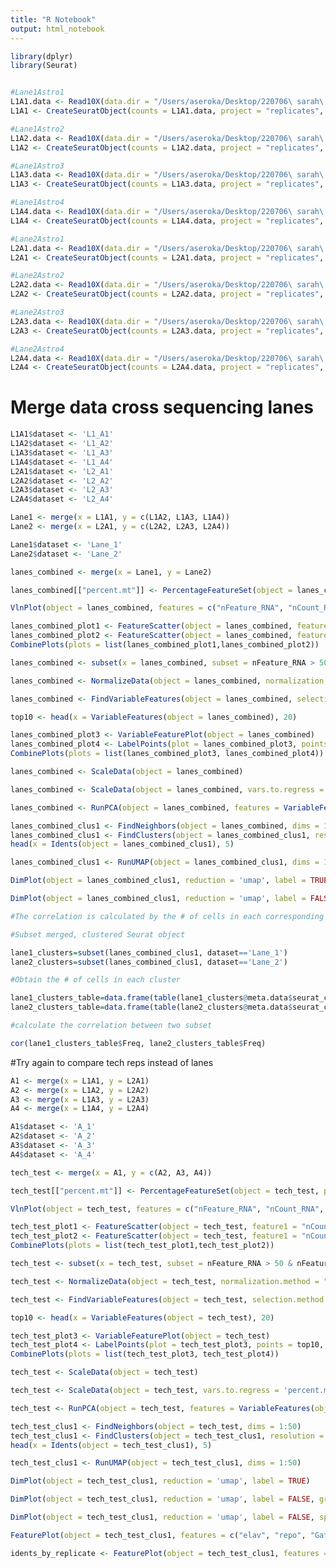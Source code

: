 ```yaml
---
title: "R Notebook"
output: html_notebook
---
```




```r

library(dplyr)
library(Seurat)


#Lane1Astro1
L1A1.data <- Read10X(data.dir = "/Users/aseroka/Desktop/220706\ sarah\ glia\ paper/CellRanger\ outputs/Lane1Astro1_filtered_feature_bc_matrix")
L1A1 <- CreateSeuratObject(counts = L1A1.data, project = "replicates", min.cells = 3, min.features = 50)

#Lane1Astro2
L1A2.data <- Read10X(data.dir = "/Users/aseroka/Desktop/220706\ sarah\ glia\ paper/CellRanger\ outputs/Lane1Astro2_filtered_feature_bc_matrix")
L1A2 <- CreateSeuratObject(counts = L1A2.data, project = "replicates", min.cells = 3, min.features = 50)

#Lane1Astro3
L1A3.data <- Read10X(data.dir = "/Users/aseroka/Desktop/220706\ sarah\ glia\ paper/CellRanger\ outputs/Lane1Astro3_filtered_feature_bc_matrix")
L1A3 <- CreateSeuratObject(counts = L1A3.data, project = "replicates", min.cells = 3, min.features = 50)

#Lane1Astro4
L1A4.data <- Read10X(data.dir = "/Users/aseroka/Desktop/220706\ sarah\ glia\ paper/CellRanger\ outputs/Lane1Astro4_filtered_feature_bc_matrix")
L1A4 <- CreateSeuratObject(counts = L1A4.data, project = "replicates", min.cells = 3, min.features = 50)

#Lane2Astro1
L2A1.data <- Read10X(data.dir = "/Users/aseroka/Desktop/220706\ sarah\ glia\ paper/CellRanger\ outputs/Lane2Astro1_filtered_feature_bc_matrix")
L2A1 <- CreateSeuratObject(counts = L2A1.data, project = "replicates", min.cells = 3, min.features = 50)

#Lane2Astro2
L2A2.data <- Read10X(data.dir = "/Users/aseroka/Desktop/220706\ sarah\ glia\ paper/CellRanger\ outputs/Lane2Astro2_filtered_feature_bc_matrix")
L2A2 <- CreateSeuratObject(counts = L2A2.data, project = "replicates", min.cells = 3, min.features = 50)

#Lane2Astro3
L2A3.data <- Read10X(data.dir = "/Users/aseroka/Desktop/220706\ sarah\ glia\ paper/CellRanger\ outputs/Lane2Astro3_filtered_feature_bc_matrix")
L2A3 <- CreateSeuratObject(counts = L2A3.data, project = "replicates", min.cells = 3, min.features = 50)

#Lane2Astro4
L2A4.data <- Read10X(data.dir = "/Users/aseroka/Desktop/220706\ sarah\ glia\ paper/CellRanger\ outputs/Lane2Astro4_filtered_feature_bc_matrix")
L2A4 <- CreateSeuratObject(counts = L2A4.data, project = "replicates", min.cells = 3, min.features = 50)

```
# Merge data cross sequencing lanes

```r

L1A1$dataset <- 'L1_A1'
L1A2$dataset <- 'L1_A2'
L1A3$dataset <- 'L1_A3'
L1A4$dataset <- 'L1_A4'
L2A1$dataset <- 'L2_A1'
L2A2$dataset <- 'L2_A2'
L2A3$dataset <- 'L2_A3'
L2A4$dataset <- 'L2_A4'

Lane1 <- merge(x = L1A1, y = c(L1A2, L1A3, L1A4))
Lane2 <- merge(x = L2A1, y = c(L2A2, L2A3, L2A4))

Lane1$dataset <- 'Lane_1'
Lane2$dataset <- 'Lane_2'

lanes_combined <- merge(x = Lane1, y = Lane2)

```

```r
lanes_combined[["percent.mt"]] <- PercentageFeatureSet(object = lanes_combined, pattern = "mt:") 
```

```r

VlnPlot(object = lanes_combined, features = c("nFeature_RNA", "nCount_RNA", "percent.mt"), ncol = 3)

lanes_combined_plot1 <- FeatureScatter(object = lanes_combined, feature1 = "nCount_RNA", feature2 = "percent.mt") 
lanes_combined_plot2 <- FeatureScatter(object = lanes_combined, feature1 = "nCount_RNA", feature2 = "nFeature_RNA") 
CombinePlots(plots = list(lanes_combined_plot1,lanes_combined_plot2))

lanes_combined <- subset(x = lanes_combined, subset = nFeature_RNA > 50 & nFeature_RNA < 3000 & percent.mt < 20)
```

```r
lanes_combined <- NormalizeData(object = lanes_combined, normalization.method = "LogNormalize", scale.factor = 1e4)
```


```r
lanes_combined <- FindVariableFeatures(object = lanes_combined, selection.method = 'vst', nfeatures = 10000)

top10 <- head(x = VariableFeatures(object = lanes_combined), 20)

lanes_combined_plot3 <- VariableFeaturePlot(object = lanes_combined)
lanes_combined_plot4 <- LabelPoints(plot = lanes_combined_plot3, points = top10, repel = TRUE)
CombinePlots(plots = list(lanes_combined_plot3, lanes_combined_plot4))
```

```r
lanes_combined <- ScaleData(object = lanes_combined)
```

```r
lanes_combined <- ScaleData(object = lanes_combined, vars.to.regress = 'percent.mt')
```

```r
lanes_combined <- RunPCA(object = lanes_combined, features = VariableFeatures(object = lanes_combined))
```

```r
lanes_combined_clus1 <- FindNeighbors(object = lanes_combined, dims = 1:50)
lanes_combined_clus1 <- FindClusters(object = lanes_combined_clus1, resolution = 1.0)
head(x = Idents(object = lanes_combined_clus1), 5)
```

```r
lanes_combined_clus1 <- RunUMAP(object = lanes_combined_clus1, dims = 1:50)
```

```r
DimPlot(object = lanes_combined_clus1, reduction = 'umap', label = TRUE)
```

```r
DimPlot(object = lanes_combined_clus1, reduction = 'umap', label = FALSE, group.by = 'dataset')
```

```r

#The correlation is calculated by the # of cells in each corresponding cluster

#Subset merged, clustered Seurat object

lane1_clusters=subset(lanes_combined_clus1, dataset=='Lane_1')
lane2_clusters=subset(lanes_combined_clus1, dataset=='Lane_2')

#Obtain the # of cells in each cluster

lane1_clusters_table=data.frame(table(lane1_clusters@meta.data$seurat_clusters))
lane2_clusters_table=data.frame(table(lane2_clusters@meta.data$seurat_clusters))

#calculate the correlation between two subset

cor(lane1_clusters_table$Freq, lane2_clusters_table$Freq)
```

#Try again to compare tech reps instead of lanes


```r


A1 <- merge(x = L1A1, y = L2A1)
A2 <- merge(x = L1A2, y = L2A2)
A3 <- merge(x = L1A3, y = L2A3)
A4 <- merge(x = L1A4, y = L2A4)

A1$dataset <- 'A_1'
A2$dataset <- 'A_2'
A3$dataset <- 'A_3'
A4$dataset <- 'A_4'

tech_test <- merge(x = A1, y = c(A2, A3, A4))

```

```r
tech_test[["percent.mt"]] <- PercentageFeatureSet(object = tech_test, pattern = "mt:") 
```

```r

VlnPlot(object = tech_test, features = c("nFeature_RNA", "nCount_RNA", "percent.mt"), ncol = 3)

tech_test_plot1 <- FeatureScatter(object = tech_test, feature1 = "nCount_RNA", feature2 = "percent.mt") 
tech_test_plot2 <- FeatureScatter(object = tech_test, feature1 = "nCount_RNA", feature2 = "nFeature_RNA") 
CombinePlots(plots = list(tech_test_plot1,tech_test_plot2))

tech_test <- subset(x = tech_test, subset = nFeature_RNA > 50 & nFeature_RNA < 3000 & percent.mt < 20)
```

```r
tech_test <- NormalizeData(object = tech_test, normalization.method = "LogNormalize", scale.factor = 1e4)
```


```r
tech_test <- FindVariableFeatures(object = tech_test, selection.method = 'vst', nfeatures = 10000)

top10 <- head(x = VariableFeatures(object = tech_test), 20)

tech_test_plot3 <- VariableFeaturePlot(object = tech_test)
tech_test_plot4 <- LabelPoints(plot = tech_test_plot3, points = top10, repel = TRUE)
CombinePlots(plots = list(tech_test_plot3, tech_test_plot4))
```

```r
tech_test <- ScaleData(object = tech_test)
```

```r
tech_test <- ScaleData(object = tech_test, vars.to.regress = 'percent.mt')
```

```r
tech_test <- RunPCA(object = tech_test, features = VariableFeatures(object = tech_test))
```

```r
tech_test_clus1 <- FindNeighbors(object = tech_test, dims = 1:50)
tech_test_clus1 <- FindClusters(object = tech_test_clus1, resolution = 1.0)
head(x = Idents(object = tech_test_clus1), 5)
```

```r
tech_test_clus1 <- RunUMAP(object = tech_test_clus1, dims = 1:50)
```

```r
DimPlot(object = tech_test_clus1, reduction = 'umap', label = TRUE)
```

```r
DimPlot(object = tech_test_clus1, reduction = 'umap', label = FALSE, group.by = 'dataset')
```

```r
DimPlot(object = tech_test_clus1, reduction = 'umap', label = FALSE, split.by = 'dataset')
```

```r
FeaturePlot(object = tech_test_clus1, features = c("elav", "repo", "Gat", "alrm"), reduction = 'umap')
```
```r
idents_by_replicate <- FeaturePlot(object = tech_test_clus1, features = c("elav", "repo"), reduction = 'umap', split.by = 'dataset')


```


